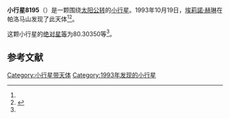 {{Infobox planet
| bgcolour = #FFFFC0
| name = 8195
| symbol = 
| image = 
| caption = 
| discovery = yes
| discovery_ref = 
| discoverer = [[埃莉諾·赫琳|埃莉諾·赫琳]]
| discovery_site = [[帕洛马山|帕洛马山]] 
| discovered = 1993年10月19日
| designations = yes
| mp_name = 
| named_after = 
| alt_names = 1993 UC1/ 1962 RC / 1976 EJ / 1986 XW1
| mp_category = [[主带小行星|主带小行星]]
| orbit_ref = <ref name="a">[http://ssd.jpl.nasa.gov/sbdb.cgi?sstr=8195 8195] {{Wayback|url=http://ssd.jpl.nasa.gov/sbdb.cgi?sstr=8195 |date=20210717063746 }}，小行星數據庫瀏覽器（JPL Small-Body Database Browser）－[[美国国家航空航天局|美国国家航空航天局]]喷气推进实验室</ref>
| epoch = 2456400.5 (2013年4月18日更新)
| aphelion = {{convert|2.8930037|AU|km|3|abbr=on|lk=out}}
| perihelion = {{convert|2.0268301|AU|km|3|abbr=on}}
| semimajor = {{convert|2.4599169|AU|km|3|abbr=on}}
| eccentricity = 0.1760575
| period = 1409.220924 [[日|日]]<br />3.86[[儒略年|儒略年]]
| avg_speed = 
| inclination = 12.39238
| asc_node = 261.34700
| mean_anomaly = 
| arg_peri = 80.30350
| satellites = 
| physical_characteristics = yes
| dimensions = 
| mass = 
| density = 
| surface_grav = 
| escape_velocity = 
| sidereal_day = 
| axial_tilt = 
| pole_ecliptic_lat = 
| pole_ecliptic_lon = 
| albedo = 
| temperatures= 
| temp_name1 = 
| mean_temp_1 = 
| max_temp_1 = 
| temp_name2 = 
| max_temp_2 = 
| spectral_type = 
| abs_magnitude = 80.30350
}}

'''小行星8195'''（{{lang-en|8195}}）是一颗围绕[[太阳|太阳]][[公转|公转]]的[[小行星|小行星]]。1993年10月19日，[[埃莉諾·赫琳|埃莉諾·赫琳]]在帕洛马山发现了此天体<ref name="a" /><ref>{{cite news|title=小行星列表|url=http://cfa-www.harvard.edu/iau/lists/NumberedMPs.txt|accessdate=2013-07-08|newspaper=哈佛大学|archive-date=2008-05-17|archive-url=https://web.archive.org/web/20080517010638/http://cfa-www.harvard.edu/iau/lists/NumberedMPs.txt|dead-url=no}}</ref>。

这颗小行星的[[绝对星等|绝对星等]]为80.30350等<ref name="a" />。

==参考文献==
{{reflist}}
{{Minor Planet Number|[[小行星8194|小行星8194]]|[[小行星8196|小行星8196]]}}

{{小天体}}

[[Category:小行星带天体|Category:小行星带天体]]
[[Category:1993年发现的小行星|Category:1993年发现的小行星]]

{{asteroid-stub}}